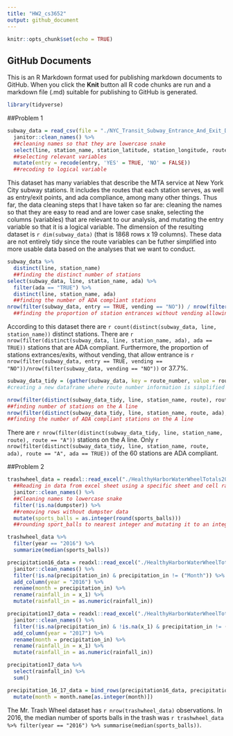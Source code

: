 ```yaml
---
title: "HW2_cs3652"
output: github_document
---
```


```r
knitr::opts_chunk$set(echo = TRUE)
```

## GitHub Documents

This is an R Markdown format used for publishing markdown documents to GitHub. When you click the **Knit** button all R code chunks are run and a markdown file (.md) suitable for publishing to GitHub is generated.

```r
library(tidyverse)
```

##Problem 1

```r
subway_data = read_csv(file = "./NYC_Transit_Subway_Entrance_And_Exit_Data.csv", col_types = "cccddcccccccccccccccccccccccddcc") %>%
  janitor::clean_names() %>% 
  ##cleaning names so that they are lowercase snake
  select(line, station_name, station_latitude, station_longitude, route1:route11, entry, vending, entrance_type, ada) %>% 
  ##selecting relevant variables
  mutate(entry = recode(entry, 'YES' = TRUE, 'NO' = FALSE))
  ##recoding to logical variable 
```
  
This dataset has many variables that describe the MTA service at New York City subway stations. It includes the routes that each station serves, as well as entry/exit points, and ada compliance, among many other things. Thus far, the data cleaning steps that I have taken so far are: cleaning the names so that they are easy to read and are lower case snake, selecting the columns (variables) that are relevant to our analysis, and mutating the entry variable so that it is a logical variable. The dimension of the resulting dataset is `r dim(subway_data)` (that is 1868 rows x 19 columns). These data are not entirely tidy since the route variables can be futher simplified into more usable data based on the analyses that we want to conduct. 

```r
subway_data %>% 
  distinct(line, station_name) 
  ##finding the distinct number of stations 
select(subway_data, line, station_name, ada) %>% 
  filter(ada == "TRUE") %>% 
  distinct(line, station_name, ada)
  ##finding the number of ADA compliant stations 
nrow(filter(subway_data, entry == TRUE, vending == "NO")) / nrow(filter(subway_data, vending == "NO"))
  ##finding the proportion of station entrances without vending allowing entrance. 
```

According to this dataset there are `r count(distinct(subway_data, line, station_name))` distinct stations. There are `r nrow(filter(distinct(subway_data, line, station_name, ada), ada == TRUE))` stations that are ADA compliant. Furthermore, the proportion of stations extrances/exits, without vending, that allow entrance is `r nrow(filter(subway_data, entry == TRUE, vending == "NO"))/nrow(filter(subway_data, vending == "NO"))` or 37.7%.  

```r
subway_data_tidy = (gather(subway_data, key = route_number, value = route, route1:route11)) 
#creating a new dataframe where route number information is simplified
```

```r
nrow(filter(distinct(subway_data_tidy, line, station_name, route), route == "A"))
##finding number of stations on the A line
nrow(filter(distinct(subway_data_tidy, line, station_name, route, ada), route == "A", ada == TRUE))
##finding the number of ADA compliant stations on the A line
```

There are `r nrow(filter(distinct(subway_data_tidy, line, station_name, route), route == "A"))` stations on the A line. Only `r nrow(filter(distinct(subway_data_tidy, line, station_name, route, ada), route == "A", ada == TRUE))` of the 60 stations are ADA compliant.

##Problem 2

```r
trashwheel_data = readxl::read_excel("./HealthyHarborWaterWheelTotals2018-7-28.xlsx", "Mr. Trash Wheel", range = cellranger::cell_cols("A:N")) %>% 
  ##Reading in data from excel sheet using a specific sheet and cell range
  janitor::clean_names() %>% 
  ##Cleaning names to lowercase snake
  filter(!is.na(dumpster)) %>% 
  ##removing rows without dumpster data
  mutate(sports_balls = as.integer(round(sports_balls)))
  ##rounding sport_balls to nearest integer and mutating it to an integer variable

trashwheel_data %>% 
  filter(year == "2016") %>% 
  summarize(median(sports_balls))
```

```r
precipitation16_data = readxl::read_excel("./HealthyHarborWaterWheelTotals2018-7-28.xlsx", "2016 Precipitation", range = cellranger::cell_cols("A:B")) %>% 
  janitor::clean_names() %>% 
  filter(!is.na(precipitation_in) & precipitation_in != ("Month")) %>% 
  add_column(year = "2016") %>% 
  rename(month = precipitation_in) %>% 
  rename(rainfall_in = x_1) %>% 
  mutate(rainfall_in = as.numeric(rainfall_in))

precipitation17_data = readxl::read_excel("./HealthyHarborWaterWheelTotals2018-7-28.xlsx", "2017 Precipitation", range = cellranger::cell_cols("A:B")) %>% 
  janitor::clean_names() %>% 
  filter(!is.na(precipitation_in) & !is.na(x_1) & precipitation_in != ("Month")) %>% 
  add_column(year = "2017") %>% 
  rename(month = precipitation_in) %>% 
  rename(rainfall_in = x_1) %>% 
  mutate(rainfall_in = as.numeric(rainfall_in))

precipitation17_data %>% 
  select(rainfall_in) %>% 
  sum()

precipitation_16_17_data = bind_rows(precipitation16_data, precipitation17_data) %>% 
  mutate(month = month.name[as.integer(month)])
```

The Mr. Trash Wheel dataset has `r nrow(trashwheel_data)` observations. In 2016, the median number of sports balls in the trash was `r trashwheel_data %>% filter(year == "2016") %>% summarise(median(sports_balls))`.



